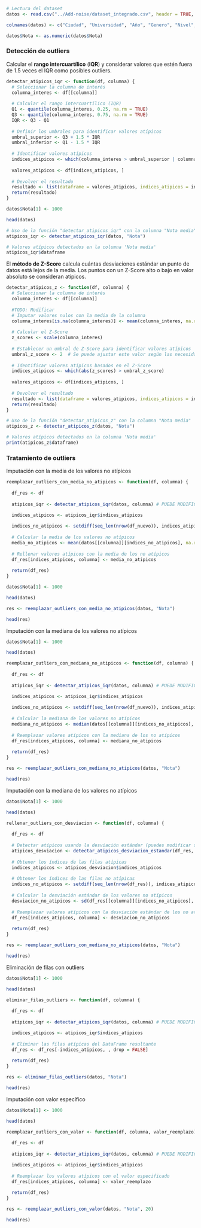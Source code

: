 ```r

# Lectura del dataset
datos <- read.csv("../Add-noise/dataset_integrado.csv", header = TRUE, stringsAsFactors = FALSE)

colnames(datos) <- c("Ciudad", "Universidad", "Año", "Genero", "Nivel", "Campo", "Nota", "Carrera", "Region", "Cantidad")

datos$Nota <- as.numeric(datos$Nota)
```

### Detección de outliers

Calcular el **rango intercuartílico** (**IQR**) y considerar valores que estén fuera de 1.5 veces el IQR como posibles outliers.

```r

detectar_atipicos_iqr <- function(df, columna) {
  # Seleccionar la columna de interés
  columna_interes <- df[[columna]]
  
  # Calcular el rango intercuartílico (IQR)
  Q1 <- quantile(columna_interes, 0.25, na.rm = TRUE)
  Q3 <- quantile(columna_interes, 0.75, na.rm = TRUE)
  IQR <- Q3 - Q1
  
  # Definir los umbrales para identificar valores atípicos
  umbral_superior <- Q3 + 1.5 * IQR
  umbral_inferior <- Q1 - 1.5 * IQR
  
  # Identificar valores atípicos
  indices_atipicos <- which(columna_interes > umbral_superior | columna_interes < umbral_inferior)
  
  valores_atipicos <- df[indices_atipicos, ]
  
  # Devolver el resultado
  resultado <- list(dataframe = valores_atipicos, indices_atipicos = indices_atipicos)
  return(resultado)
}

```

```r

datos$Nota[1] <- 1000

head(datos)
```

```r

# Uso de la función "detectar_atipicos_iqr" con la columna "Nota media"
atipicos_iqr <- detectar_atipicos_iqr(datos, "Nota")

# Valores atípicos detectados en la columna 'Nota media'
atipicos_iqr$dataframe
```

El **método de Z-Score** calcula cuántas desviaciones estándar un punto de datos está lejos de la media. Los puntos con un Z-Score alto o bajo en valor absoluto se consideran atípicos.

```r

detectar_atipicos_z <- function(df, columna) {
  # Seleccionar la columna de interés
  columna_interes <- df[[columna]]
  
  #TODO: Modificar
  # Imputar valores nulos con la media de la columna
  columna_interes[is.na(columna_interes)] <- mean(columna_interes, na.rm = TRUE)
  
  # Calcular el Z-Score
  z_scores <- scale(columna_interes)
  
  # Establecer un umbral de Z-Score para identificar valores atípicos
  umbral_z_score <- 2  # Se puede ajustar este valor según las necesidades
  
  # Identificar valores atípicos basados en el Z-Score
  indices_atipicos <- which(abs(z_scores) > umbral_z_score)
  
  valores_atipicos <- df[indices_atipicos, ]
  
  # Devolver el resultado
  resultado <- list(dataframe = valores_atipicos, indices_atipicos = indices_atipicos)
  return(resultado)
}
```

```r

# Uso de la función "detectar_atipicos_z" con la columna "Nota media"
atipicos_z <- detectar_atipicos_z(datos, "Nota")

# Valores atípicos detectados en la columna 'Nota media'
print(atipicos_z$dataframe)
```

### Tratamiento de outliers

Imputación con la media de los valores no atípicos

```r

reemplazar_outliers_con_media_no_atipicos <- function(df, columna) {
  
  df_res <- df
  
  atipicos_iqr <- detectar_atipicos_iqr(datos, columna) # PUEDE MODIFICARSE

  indices_atipicos <- atipicos_iqr$indices_atipicos
  
  indices_no_atipicos <- setdiff(seq_len(nrow(df_nuevo)), indices_atipicos)
  
  # Calcular la media de los valores no atípicos
  media_no_atipicos <- mean(datos[[columna]][indices_no_atipicos], na.rm = TRUE)
  
  # Rellenar valores atípicos con la media de los no atípicos
  df_res[indices_atipicos, columna] <- media_no_atipicos
  
  return(df_res)
}


```

```r

datos$Nota[1] <- 1000

head(datos)
```

```r

res <- reemplazar_outliers_con_media_no_atipicos(datos, "Nota")

head(res)
```

Imputación con la mediana de los valores no atípicos

```r

datos$Nota[1] <- 1000

head(datos)
```

```r

reemplazar_outliers_con_mediana_no_atipicos <- function(df, columna) {
  
  df_res <- df
  
  atipicos_iqr <- detectar_atipicos_iqr(datos, columna) # PUEDE MODIFICARSE

  indices_atipicos <- atipicos_iqr$indices_atipicos
  
  indices_no_atipicos <- setdiff(seq_len(nrow(df_nuevo)), indices_atipicos)
  
  # Calcular la mediana de los valores no atípicos
  mediana_no_atipicos <- median(datos[[columna]][indices_no_atipicos], na.rm = TRUE)
  
  # Reemplazar valores atípicos con la mediana de los no atípicos
  df_res[indices_atipicos, columna] <- mediana_no_atipicos
  
  return(df_res)
}
```

```r

res <- reemplazar_outliers_con_mediana_no_atipicos(datos, "Nota")

head(res)
```

Imputación con la mediana de los valores no atípicos

```r

datos$Nota[1] <- 1000

head(datos)
```

```r

rellenar_outliers_con_desviacion <- function(df, columna) {
  
  df_res <- df
  
  # Detectar atípicos usando la desviación estándar (puedes modificar según tus necesidades)
  atipicos_desviacion <- detectar_atipicos_desviacion_estandar(df_res, columna)
  
  # Obtener los índices de las filas atípicas
  indices_atipicos <- atipicos_desviacion$indices_atipicos
  
  # Obtener los índices de las filas no atípicas
  indices_no_atipicos <- setdiff(seq_len(nrow(df_res)), indices_atipicos)
  
  # Calcular la desviación estándar de los valores no atípicos
  desviacion_no_atipicos <- sd(df_res[[columna]][indices_no_atipicos], na.rm = TRUE)
  
  # Reemplazar valores atípicos con la desviación estándar de los no atípicos
  df_res[indices_atipicos, columna] <- desviacion_no_atipicos
  
  return(df_res)
}
```

```r

res <- reemplazar_outliers_con_mediana_no_atipicos(datos, "Nota")

head(res)
```

Eliminación de filas con outliers

```r

datos$Nota[1] <- 1000

head(datos)
```

```r

eliminar_filas_outliers <- function(df, columna) {
  
  df_res <- df
  
  atipicos_iqr <- detectar_atipicos_iqr(datos, columna) # PUEDE MODIFICARSE

  indices_atipicos <- atipicos_iqr$indices_atipicos
  
  # Eliminar las filas atípicas del DataFrame resultante
  df_res <- df_res[-indices_atipicos, , drop = FALSE]
  
  return(df_res)
}
```

```r

res <- eliminar_filas_outliers(datos, "Nota")

head(res)
```

Imputación con valor específico

```r

datos$Nota[1] <- 1000

head(datos)
```

```r

reemplazar_outliers_con_valor <- function(df, columna, valor_reemplazo) {
  
  df_res <- df
  
  atipicos_iqr <- detectar_atipicos_iqr(datos, columna) # PUEDE MODIFICARSE

  indices_atipicos <- atipicos_iqr$indices_atipicos
  
  # Reemplazar los valores atípicos con el valor especificado
  df_res[indices_atipicos, columna] <- valor_reemplazo
  
  return(df_res)
}
```

```r

res <- reemplazar_outliers_con_valor(datos, "Nota", 20)

head(res)
```
